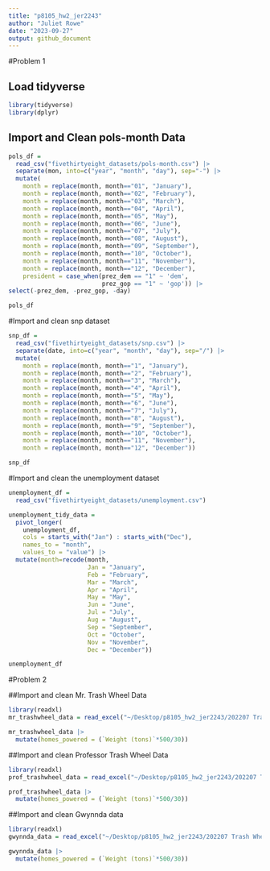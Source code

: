 ```yaml
---
title: "p8105_hw2_jer2243"
author: "Juliet Rowe"
date: "2023-09-27"
output: github_document
---
```


#Problem 1

## Load tidyverse
```r
library(tidyverse)
library(dplyr)
```


## Import and Clean pols-month Data

```r
pols_df =
  read_csv("fivethirtyeight_datasets/pols-month.csv") |>
  separate(mon, into=c("year", "month", "day"), sep="-") |>
  mutate(
    month = replace(month, month=="01", "January"),
    month = replace(month, month=="02", "February"),
    month = replace(month, month=="03", "March"),
    month = replace(month, month=="04", "April"),
    month = replace(month, month=="05", "May"),
    month = replace(month, month=="06", "June"),
    month = replace(month, month=="07", "July"),
    month = replace(month, month=="08", "August"),
    month = replace(month, month=="09", "September"),
    month = replace(month, month=="10", "October"),
    month = replace(month, month=="11", "November"),
    month = replace(month, month=="12", "December"),
    president = case_when(prez_dem == "1" ~ 'dem',
                          prez_gop == "1" ~ 'gop')) |>
select(-prez_dem, -prez_gop, -day)

pols_df
```

#Import and clean snp dataset

```r
snp_df =
  read_csv("fivethirtyeight_datasets/snp.csv") |>
  separate(date, into=c("year", "month", "day"), sep="/") |>
  mutate(
    month = replace(month, month=="1", "January"),
    month = replace(month, month=="2", "February"),
    month = replace(month, month=="3", "March"),
    month = replace(month, month=="4", "April"),
    month = replace(month, month=="5", "May"),
    month = replace(month, month=="6", "June"),
    month = replace(month, month=="7", "July"),
    month = replace(month, month=="8", "August"),
    month = replace(month, month=="9", "September"),
    month = replace(month, month=="10", "October"),
    month = replace(month, month=="11", "November"),
    month = replace(month, month=="12", "December"))

snp_df
```

#Import and clean the unemployment dataset
```r
unemployment_df =
  read_csv("fivethirtyeight_datasets/unemployment.csv")

unemployment_tidy_data =
  pivot_longer(
    unemployment_df,
    cols = starts_with("Jan") : starts_with("Dec"),
    names_to = "month",
    values_to = "value") |>
  mutate(month=recode(month,
                      Jan = "January",
                      Feb = "February",
                      Mar = "March",
                      Apr = "April",
                      May = "May",
                      Jun = "June",
                      Jul = "July",
                      Aug = "August",
                      Sep = "September",
                      Oct = "October",
                      Nov = "November",
                      Dec = "December"))

unemployment_df

```


#Problem 2

##Import and clean Mr. Trash Wheel Data

```r
library(readxl)
mr_trashwheel_data = read_excel("~/Desktop/p8105_hw2_jer2243/202207 Trash Wheel Collection Data.xlsx", sheet=1, range="A2:N550")

mr_trashwheel_data |>
  mutate(homes_powered = (`Weight (tons)`*500/30))
```

##Import and clean Professor Trash Wheel Data

```r
library(readxl)
prof_trashwheel_data = read_excel("~/Desktop/p8105_hw2_jer2243/202207 Trash Wheel Collection Data.xlsx", sheet=2, range="A2:M97")

prof_trashwheel_data |>
  mutate(homes_powered = (`Weight (tons)`*500/30))

```

##Import and clean Gwynnda data

```r
library(readxl)
gwynnda_data = read_excel("~/Desktop/p8105_hw2_jer2243/202207 Trash Wheel Collection Data.xlsx", sheet=3, range="A2:K110")

gwynnda_data |>
  mutate(homes_powered = (`Weight (tons)`*500/30))
```

